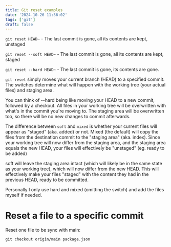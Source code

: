 ```yaml
---
title: Git reset examples
date: '2024-10-26 11:36:02'
tags: ['git']
draft: false
---
```


`git reset HEAD~` - The last commit is gone, all its contents are kept, unstaged

`git reset --soft HEAD~` - The last commit is gone, all its contents are kept, staged

`git reset --hard HEAD~` - The last commit is gone, its contents are gone.

`git reset` simply moves your current branch (HEAD) to a specified commit. The switches determine what will happen with the working tree (your actual files) and staging area.

You can think of --hard being like moving your HEAD to a new commit, followed by a checkout. All files in your working tree will be overwritten with what's in the commit you're moving to. The staging area will be overwritten too, so there will be no new changes to commit afterwards.

The difference between `soft` and `mixed` is whether your current files will appear as "staged" (aka. added) or not. Mixed (the default) will copy the files from the destination commit to the "staging area" (aka. index). Since your working tree will now differ from the staging area, and the staging area equals the new HEAD, your files will effectively be "unstaged" (eg. ready to be added)

soft will leave the staging area intact (which will likely be in the same state as your working tree), which will now differ from the new HEAD. This will effectively make your files "staged" with the content they had in the previous HEAD, ready to be committed.

Personally I only use hard and mixed (omitting the switch) and add the files myself if needed.

# Reset a file to a specific commit

Reset one file to be sync with main:

```
git checkout origin/main package.json

```
